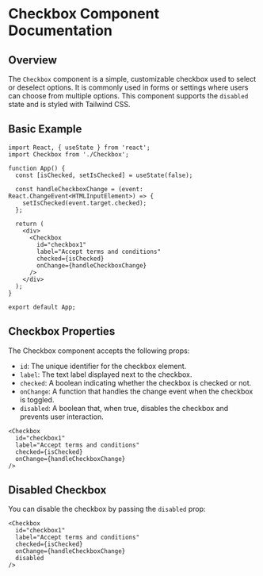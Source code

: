 
<Meta title="Components/Checkbox" component={Checkbox} />

# Checkbox Component Documentation

## Overview

The `Checkbox` component is a simple, customizable checkbox used to select or deselect options. It is commonly used in forms or settings where users can choose from multiple options. This component supports the `disabled` state and is styled with Tailwind CSS.

## Basic Example

```tsx
import React, { useState } from 'react';
import Checkbox from './Checkbox';

function App() {
  const [isChecked, setIsChecked] = useState(false);

  const handleCheckboxChange = (event: React.ChangeEvent<HTMLInputElement>) => {
    setIsChecked(event.target.checked);
  };

  return (
    <div>
      <Checkbox
        id="checkbox1"
        label="Accept terms and conditions"
        checked={isChecked}
        onChange={handleCheckboxChange}
      />
    </div>
  );
}

export default App;
```

## Checkbox Properties

The Checkbox component accepts the following props:

- `id`: The unique identifier for the checkbox element.
- `label`: The text label displayed next to the checkbox.
- `checked`: A boolean indicating whether the checkbox is checked or not.
- `onChange`: A function that handles the change event when the checkbox is toggled.
- `disabled`: A boolean that, when true, disables the checkbox and prevents user interaction.

```tsx
<Checkbox
  id="checkbox1"
  label="Accept terms and conditions"
  checked={isChecked}
  onChange={handleCheckboxChange}
/>
```

## Disabled Checkbox

You can disable the checkbox by passing the `disabled` prop:

```tsx
<Checkbox
  id="checkbox1"
  label="Accept terms and conditions"
  checked={isChecked}
  onChange={handleCheckboxChange}
  disabled
/>
```